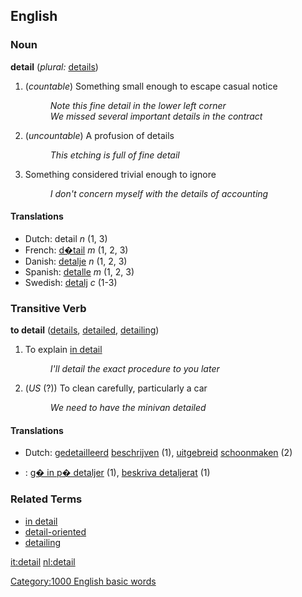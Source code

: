== English ==

=== Noun ===
'''detail'''  (''plural:'' [[details]])
# (''countable'') Something small enough to escape casual notice
#: ''Note this fine detail in the lower left corner''
#: ''We missed several important details in the contract''
# (''uncountable'') A profusion of details
#: ''This etching is full of fine detail''
# Something considered trivial enough to ignore
#: ''I don't concern myself with the details of accounting''

====Translations====
*Dutch: detail ''n'' (1, 3)
*French: [[d�tail]] ''m'' (1, 2, 3)
*Danish: [[detalje]] ''n'' (1, 2, 3)
*Spanish: [[detalle]] ''m'' (1, 2, 3)
*Swedish: [[detalj]] ''c'' (1-3)

=== Transitive Verb ===
'''to detail'''  ([[details]], [[detailed]], [[detailing]])
# To explain [[in detail]]
#: ''I'll detail the exact procedure to you later''
# (''US'' (?)) To clean carefully, particularly a car
#: ''We need to have the minivan detailed''

====Translations====
*Dutch: [[gedetailleerd]] [[beschrijven]] (1), [[uitgebreid]] [[schoonmaken]] (2)
*{{sv}}: [[g� in p� detaljer]] (1), [[beskriva detaljerat]] (1)

=== Related Terms ===
*[[in detail]]
*[[detail-oriented]]
*[[detailing]]

[[it:detail]]
[[nl:detail]]
[[Category:1000 English basic words]]